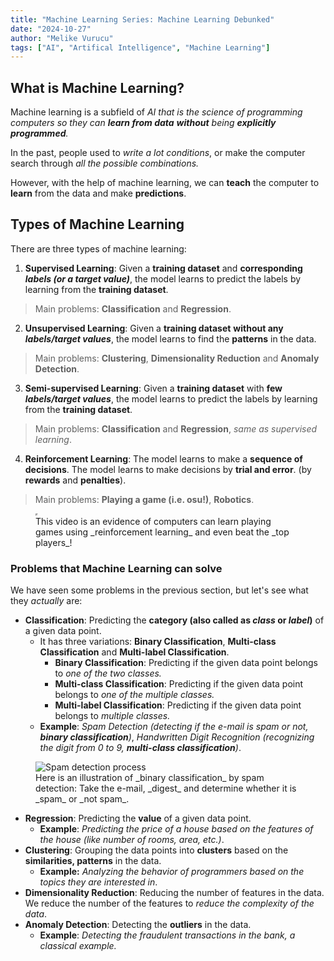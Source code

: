 ```yaml
---
title: "Machine Learning Series: Machine Learning Debunked"
date: "2024-10-27"
author: "Melike Vurucu"
tags: ["AI", "Artifical Intelligence", "Machine Learning"]
---
```


## What is Machine Learning?

Machine learning is a subfield of _AI_ _that is the science of programming computers so they can **learn from data** **without** being **explicitly programmed**._

In the past, people used to _write a lot conditions_, or make the computer search through _all the possible combinations._ 

However, with the help of machine learning, we can **teach** the computer to **learn** from the data and make **predictions**.

## Types of Machine Learning

There are three types of machine learning:

1. **Supervised Learning**: Given a **training dataset** and **corresponding _labels (or a target value)_**, the model learns to predict the labels by learning from the **training dataset**.
> Main problems: **Classification** and **Regression**.

2. **Unsupervised Learning**: Given a **training dataset** **without any _labels/target values_**, the model learns to find the **patterns** in the data.
> Main problems: **Clustering**, **Dimensionality Reduction** and **Anomaly Detection**.

3. **Semi-supervised Learning**: Given a **training dataset** with **few _labels/target values_**, the model learns to predict the labels by learning from the **training dataset**.
> Main problems: **Classification** and **Regression**, _same as supervised learning_.

4. **Reinforcement Learning**: The model learns to make a **sequence of decisions**. The model learns to make decisions by **trial and error**. (by **rewards** and **penalties**).
> Main problems: **Playing a game (i.e. osu!)**, **Robotics**.

<figure style={{textAlign: "center", display: "flex", alignItems: "center", flexDirection: "column"}}>
<iframe style={{width: "100%", maxWidth: "600px", height: "40vh"}} width="0" height="0" src="https://www.youtube-nocookie.com/embed/cAvSV4b1kcg?si=KCz6FiAIccKFTKcc" title="YouTube video player" allow="accelerometer; autoplay; clipboard-write; encrypted-media; gyroscope; picture-in-picture; web-share" referrerPolicy="strict-origin-when-cross-origin" allowFullScreen></iframe>
    <figcaption style={{margin: 0}}>
    This video is an evidence of computers can learn playing games using _reinforcement learning_ and even beat the _top players_!
    </figcaption>
</figure>

### Problems that Machine Learning can solve

We have seen some problems in the previous section, but let's see what they _actually_ are:

- **Classification**: Predicting the **category (also called as _class_ or _label_)** of a given data point.
    - It has three variations: **Binary Classification**, **Multi-class Classification** and **Multi-label Classification**.
        - **Binary Classification**: Predicting if the given data point belongs to _one of the two classes._
        - **Multi-class Classification**: Predicting if the given data point belongs to _one of the multiple classes._
        - **Multi-label Classification**: Predicting if the given data point belongs to _multiple classes._
    - **Example**: _Spam Detection (detecting if the e-mail is spam or not, **binary classification**)_, _Handwritten Digit Recognition (recognizing the digit from 0 to 9, **multi-class classification**)_.

<figure style={{textAlign: "center", display: "flex", alignItems: "center", flexDirection: "column"}}>
    <Image src="/images/ai-series/machine-learning/intro-to-ml/e-mail-classification.jpg"
    alt="Spam detection process"
    width={0} 
    height={0} 
    sizes="50vw" 
    style={{width: "100%", maxWidth:"800px", height: "auto"}}
    />
    <figcaption style={{margin: 0}}>
        Here is an illustration of _binary classification_ by spam detection: Take the e-mail, _digest_ and determine whether it is _spam_ or _not spam_.
    </figcaption>
</figure>

- **Regression**: Predicting the **value** of a given data point.
    - **Example**: _Predicting the price of a house based on the features of the house (like number of rooms, area, etc.)_.
- **Clustering**: Grouping the data points into **clusters** based on the **similarities, patterns** in the data.
    - **Example:** _Analyzing the behavior of programmers based on the topics they are interested in_.
- **Dimensionality Reduction**: Reducing the number of features in the data. We reduce the number of the features to _reduce the complexity of the data_.
- **Anomaly Detection**: Detecting the **outliers** in the data.
    - **Example**: _Detecting the fraudulent transactions in the bank, a classical example._